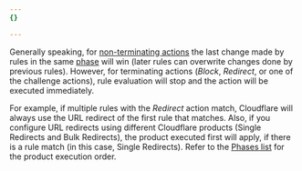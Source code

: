 ```yaml
---
{}

---
```


Generally speaking, for [non-terminating actions](/ruleset-engine/rules-language/actions/) the last change made by rules in the same [phase](/ruleset-engine/about/phases/) will win (later rules can overwrite changes done by previous rules). However, for terminating actions (*Block*, *Redirect*, or one of the challenge actions), rule evaluation will stop and the action will be executed immediately.

For example, if multiple rules with the *Redirect* action match, Cloudflare will always use the URL redirect of the first rule that matches. Also, if you configure URL redirects using different Cloudflare products (Single Redirects and Bulk Redirects), the product executed first will apply, if there is a rule match (in this case, Single Redirects). Refer to the [Phases list](/ruleset-engine/reference/phases-list/) for the product execution order.
